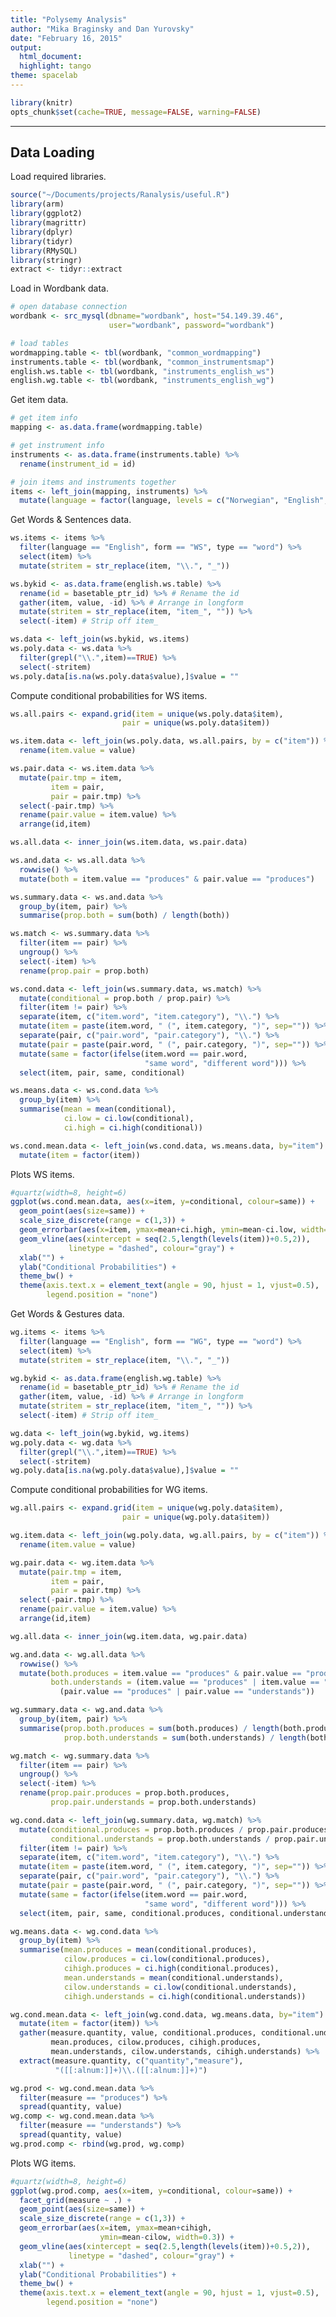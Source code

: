 ```yaml
---
title: "Polysemy Analysis"
author: "Mika Braginsky and Dan Yurovsky"
date: "February 16, 2015"
output:
  html_document:
  highlight: tango
theme: spacelab
---
```

  
```r
library(knitr)
opts_chunk$set(cache=TRUE, message=FALSE, warning=FALSE)
```

***

## Data Loading
  
  Load required libraries.
```r
source("~/Documents/projects/Ranalysis/useful.R")
library(arm)
library(ggplot2)
library(magrittr)
library(dplyr)
library(tidyr)
library(RMySQL)
library(stringr)
extract <- tidyr::extract
```

Load in Wordbank data.
```r
# open database connection
wordbank <- src_mysql(dbname="wordbank", host="54.149.39.46",
                      user="wordbank", password="wordbank")

# load tables
wordmapping.table <- tbl(wordbank, "common_wordmapping")
instruments.table <- tbl(wordbank, "common_instrumentsmap")
english.ws.table <- tbl(wordbank, "instruments_english_ws")
english.wg.table <- tbl(wordbank, "instruments_english_wg")
```

Get item data.
```r
# get item info
mapping <- as.data.frame(wordmapping.table)

# get instrument info
instruments <- as.data.frame(instruments.table) %>%
  rename(instrument_id = id)

# join items and instruments together
items <- left_join(mapping, instruments) %>%
  mutate(language = factor(language, levels = c("Norwegian", "English", "Danish", "Spanish")))
```

Get Words & Sentences data.
```r
ws.items <- items %>% 
  filter(language == "English", form == "WS", type == "word") %>%
  select(item) %>%
  mutate(stritem = str_replace(item, "\\.", "_"))

ws.bykid <- as.data.frame(english.ws.table) %>%
  rename(id = basetable_ptr_id) %>% # Rename the id
  gather(item, value, -id) %>% # Arrange in longform
  mutate(stritem = str_replace(item, "item_", "")) %>%
  select(-item) # Strip off item_ 

ws.data <- left_join(ws.bykid, ws.items)
ws.poly.data <- ws.data %>%
  filter(grepl("\\.",item)==TRUE) %>%
  select(-stritem)
ws.poly.data[is.na(ws.poly.data$value),]$value = ""
```

Compute conditional probabilities for WS items.
```r
ws.all.pairs <- expand.grid(item = unique(ws.poly.data$item),
                         pair = unique(ws.poly.data$item))

ws.item.data <- left_join(ws.poly.data, ws.all.pairs, by = c("item")) %>%
  rename(item.value = value)

ws.pair.data <- ws.item.data %>%
  mutate(pair.tmp = item,
         item = pair,
         pair = pair.tmp) %>%
  select(-pair.tmp) %>%
  rename(pair.value = item.value) %>%
  arrange(id,item)

ws.all.data <- inner_join(ws.item.data, ws.pair.data)

ws.and.data <- ws.all.data %>%
  rowwise() %>%
  mutate(both = item.value == "produces" & pair.value == "produces")

ws.summary.data <- ws.and.data %>%
  group_by(item, pair) %>%
  summarise(prop.both = sum(both) / length(both))

ws.match <- ws.summary.data %>%
  filter(item == pair) %>%
  ungroup() %>%
  select(-item) %>%
  rename(prop.pair = prop.both)

ws.cond.data <- left_join(ws.summary.data, ws.match) %>%
  mutate(conditional = prop.both / prop.pair) %>%
  filter(item != pair) %>%
  separate(item, c("item.word", "item.category"), "\\.") %>%
  mutate(item = paste(item.word, " (", item.category, ")", sep="")) %>%
  separate(pair, c("pair.word", "pair.category"), "\\.") %>%
  mutate(pair = paste(pair.word, " (", pair.category, ")", sep="")) %>%
  mutate(same = factor(ifelse(item.word == pair.word,
                              "same word", "different word"))) %>%
  select(item, pair, same, conditional)

ws.means.data <- ws.cond.data %>%
  group_by(item) %>%
  summarise(mean = mean(conditional),
            ci.low = ci.low(conditional),
            ci.high = ci.high(conditional))

ws.cond.mean.data <- left_join(ws.cond.data, ws.means.data, by="item") %>%
  mutate(item = factor(item))
```

Plots WS items.
```r
#quartz(width=8, height=6)
ggplot(ws.cond.mean.data, aes(x=item, y=conditional, colour=same)) +
  geom_point(aes(size=same)) +
  scale_size_discrete(range = c(1,3)) +
  geom_errorbar(aes(x=item, ymax=mean+ci.high, ymin=mean-ci.low, width=0.3)) +
  geom_vline(aes(xintercept = seq(2.5,length(levels(item))+0.5,2)),
             linetype = "dashed", colour="gray") +
  xlab("") + 
  ylab("Conditional Probabilities") +
  theme_bw() + 
  theme(axis.text.x = element_text(angle = 90, hjust = 1, vjust=0.5),
        legend.position = "none")
```

Get Words & Gestures data.
```r
wg.items <- items %>% 
  filter(language == "English", form == "WG", type == "word") %>%
  select(item) %>%
  mutate(stritem = str_replace(item, "\\.", "_"))

wg.bykid <- as.data.frame(english.wg.table) %>%
  rename(id = basetable_ptr_id) %>% # Rename the id
  gather(item, value, -id) %>% # Arrange in longform
  mutate(stritem = str_replace(item, "item_", "")) %>%
  select(-item) # Strip off item_ 

wg.data <- left_join(wg.bykid, wg.items)
wg.poly.data <- wg.data %>%
  filter(grepl("\\.",item)==TRUE) %>%
  select(-stritem)
wg.poly.data[is.na(wg.poly.data$value),]$value = ""
```

Compute conditional probabilities for WG items.
```r
wg.all.pairs <- expand.grid(item = unique(wg.poly.data$item),
                         pair = unique(wg.poly.data$item))

wg.item.data <- left_join(wg.poly.data, wg.all.pairs, by = c("item")) %>%
  rename(item.value = value)

wg.pair.data <- wg.item.data %>%
  mutate(pair.tmp = item,
         item = pair,
         pair = pair.tmp) %>%
  select(-pair.tmp) %>%
  rename(pair.value = item.value) %>%
  arrange(id,item)

wg.all.data <- inner_join(wg.item.data, wg.pair.data)

wg.and.data <- wg.all.data %>%
  rowwise() %>%
  mutate(both.produces = item.value == "produces" & pair.value == "produces",
         both.understands = (item.value == "produces" | item.value == "understands") &
           (pair.value == "produces" | pair.value == "understands"))

wg.summary.data <- wg.and.data %>%
  group_by(item, pair) %>%
  summarise(prop.both.produces = sum(both.produces) / length(both.produces),
            prop.both.understands = sum(both.understands) / length(both.understands))

wg.match <- wg.summary.data %>%
  filter(item == pair) %>%
  ungroup() %>%
  select(-item) %>%
  rename(prop.pair.produces = prop.both.produces,
         prop.pair.understands = prop.both.understands)

wg.cond.data <- left_join(wg.summary.data, wg.match) %>%
  mutate(conditional.produces = prop.both.produces / prop.pair.produces,
         conditional.understands = prop.both.understands / prop.pair.understands) %>%
  filter(item != pair) %>%
  separate(item, c("item.word", "item.category"), "\\.") %>%
  mutate(item = paste(item.word, " (", item.category, ")", sep="")) %>%
  separate(pair, c("pair.word", "pair.category"), "\\.") %>%
  mutate(pair = paste(pair.word, " (", pair.category, ")", sep="")) %>%
  mutate(same = factor(ifelse(item.word == pair.word,
                              "same word", "different word"))) %>%
  select(item, pair, same, conditional.produces, conditional.understands)

wg.means.data <- wg.cond.data %>%
  group_by(item) %>%
  summarise(mean.produces = mean(conditional.produces),
            cilow.produces = ci.low(conditional.produces),
            cihigh.produces = ci.high(conditional.produces),
            mean.understands = mean(conditional.understands),
            cilow.understands = ci.low(conditional.understands),
            cihigh.understands = ci.high(conditional.understands))

wg.cond.mean.data <- left_join(wg.cond.data, wg.means.data, by="item") %>%
  mutate(item = factor(item)) %>%
  gather(measure.quantity, value, conditional.produces, conditional.understands,
         mean.produces, cilow.produces, cihigh.produces,
         mean.understands, cilow.understands, cihigh.understands) %>%
  extract(measure.quantity, c("quantity","measure"),
          "([[:alnum:]]+)\\.([[:alnum:]]+)")

wg.prod <- wg.cond.mean.data %>%
  filter(measure == "produces") %>%
  spread(quantity, value)
wg.comp <- wg.cond.mean.data %>%
  filter(measure == "understands") %>%
  spread(quantity, value)
wg.prod.comp <- rbind(wg.prod, wg.comp)
```

Plots WG items.
```r
#quartz(width=8, height=6)
ggplot(wg.prod.comp, aes(x=item, y=conditional, colour=same)) +
  facet_grid(measure ~ .) +
  geom_point(aes(size=same)) +
  scale_size_discrete(range = c(1,3)) +
  geom_errorbar(aes(x=item, ymax=mean+cihigh,
                    ymin=mean-cilow, width=0.3)) +
  geom_vline(aes(xintercept = seq(2.5,length(levels(item))+0.5,2)),
             linetype = "dashed", colour="gray") +
  xlab("") + 
  ylab("Conditional Probabilities") +
  theme_bw() + 
  theme(axis.text.x = element_text(angle = 90, hjust = 1, vjust=0.5),
        legend.position = "none")
```